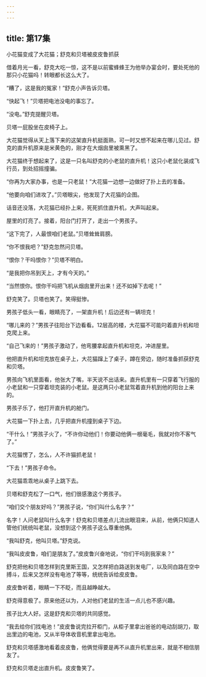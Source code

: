 ```yaml
---
---
---
```

title: 第17集
---




小花猫变成了大花猫；舒克和贝塔被皮皮鲁抓获



借着月光一看，舒克大吃一惊，这不是以前蜜蜂蜂王为他举办宴会时，要处死他的那只小花猫吗！转眼都长这么大了。

“糟了，这是我的冤家！”舒克小声告诉贝塔。

“快起飞！”贝塔把电池没电的事忘了。

“没电。”舒克提醒贝塔。

贝塔一屁股坐在皮椅子上。

大花猫觉得从天上落下来的这架直升机挺面熟，可一时又想不起来在哪儿见过。舒克的直升机原来是米黄色的，刚才在大烟囱里被熏黑了。

大花猫终于想起来了，这是一只名叫舒克的小老鼠的直升机！这只小老鼠化装成飞行员，到处招摇撞骗。

“你再为大家办事，也是一只老鼠！”大花猫一边想一边做好了扑上去的准备。

“他要向咱们进攻了。”贝塔眼尖，他发现了大花猫的企图。

话音还没落，大花猫已经扑上来，死死抓住直升机，大声叫起来。

屋里的灯亮了。接着，阳台门打开了，走出一个男孩子。

“这下完了，人最恨咱们老鼠。”贝塔耸耸肩膀。

“你不恨我吧？”舒克忽然问贝塔。

“恨你？干吗恨你？”贝塔不明白。

“是我把你吊到天上，才有今天的。”

“当然恨你。恨你干吗把飞机从烟囱里开出来！还不如掉下去呢！”

舒克笑了。贝塔也笑了。笑得挺惨。

男孩子低头一看，眼睛亮了，一架直升机！后边还有一辆坦克！

“哪儿来的？”男孩子往阳台下边看看。12层高的楼，大花猫不可能叼着直升机和坦克爬上来。

“自己飞来的！”男孩子激动了，他弯腰拿起直升机和坦克，冲进屋里。

他把直升机和坦克放在桌子上，大花猫蹿上了桌子，蹲在旁边，随时准备抓获舒克和贝塔。

男孩向飞机里面看，他张大了嘴，半天说不出话来。直升机里有一只穿着飞行服的小老鼠和一只穿着坦克装的小老鼠。是这两只小老鼠驾着直升机到他的阳台上来的。

男孩子乐了，他打开直升机的舱门。

大花猫一下扑上去，几乎把直升机撞到桌子下边。

“干什么！”男孩子火了，“不许你动他们！你要动他俩一根毫毛，我就对你不客气了。”

大花猫愣了，怎么，人不许猫抓老鼠！

“下去！”男孩子命令。

大花猫乖乖地从桌子上跳下去。

贝塔和舒克松了一口气，他们很感激这个男孩子。

“咱们交个朋友好吗？”男孩子说，“你们叫什么名字？”

名字！人问老鼠叫什么名字！舒克和贝塔差点儿流出眼泪来，从前，他俩只知道人管他们统统叫老鼠，没想到这个男孩子这么尊重他俩。

“我叫舒克，他叫贝塔。”舒克说。

“我叫皮皮鲁，咱们是朋友了。”皮皮鲁兴奋地说，“你们干吗到我家来？”

舒克把他和贝塔怎样到克里斯王国，又怎样把白路送到发电厂，以及同白路在空中搏斗，后来又怎样没有电池了等等，统统告诉给皮皮鲁。

皮皮鲁听着，眼睛一下不眨，而且越睁越大。

舒克得意极了。原来他还以为，人对他们老鼠的生活一点儿也不感兴趣。

孩子比大人好。这是舒克和贝塔的共同感觉。

“我去给你们找电池！”皮皮鲁说完拉开柜门，从柜子里拿出爸爸的电动刮胡刀，取出里边的电池，又从半导体收音机里拿出电池。

舒克和贝塔感激地看着皮皮鲁，他俩觉得要是再不从直升机里出来，就是不相信朋友了。

舒克和贝塔走出直升机。皮皮鲁笑了。